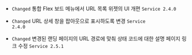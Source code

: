 - <code class="Changed">Changed</code> <span class="uitext">통합 Flex 보드</span> 메뉴에서 URL 목록 위젯의 UI 개편 <code class='changelog-service'>Service 2.4.0​</code>

- <code class="Changed">Changed</code> URL 상세 창을 팝아웃으로 표시하도록 변경 <code class='changelog-service'>Service 2.4.0​</code>

- <code class="Changed">Changed</code> 변경된 랜딩 페이지의 URL 경로에 맞춰 상태 코드에 대한 설명 페이지 링크 수정 <code class='changelog-service'>Service 2.5.1​</code>

